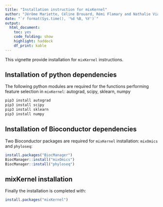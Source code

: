 ```yaml
---
title: "Installation instruction for mixKernel"
author: "Jérôme Mariette, Céline Brouard, Rémi Flamary and Nathalie Vialaneix"
date: "`r format(Sys.time(), '%d %B, %Y')`"
output:
  html_document:
    toc: yes
    code_folding: show
    highlight: haddock
    df_print: kable
---
```


<!--
%\VignetteEngine{knitr}
%\VignetteIndexEntry{Installation instruction}
%\VignettePackage{mixKernel}
-->

This vignette provide installation for `mixKernel` instructions. 

## Installation of python dependencies

The following python modules are required for the functions performing 
feature selection in `mixKernel`: autograd, scipy, sklearn, numpy

```python
pip3 install autograd
pip3 install scipy
pip3 install sklearn
pip3 install numpy
```

## Installation of Bioconductor dependencies

Two Bioconductor packages are required for `mixKernel` installation: `mixOmics`
and `phyloseq`:
```r
install.packages("BiocManager")
BiocManager::install("mixOmics")
BiocManager::install("phyloseq")
```

## mixKernel installation

Finally the installation is completed with:
```r
install.packages("mixKernel")
```

